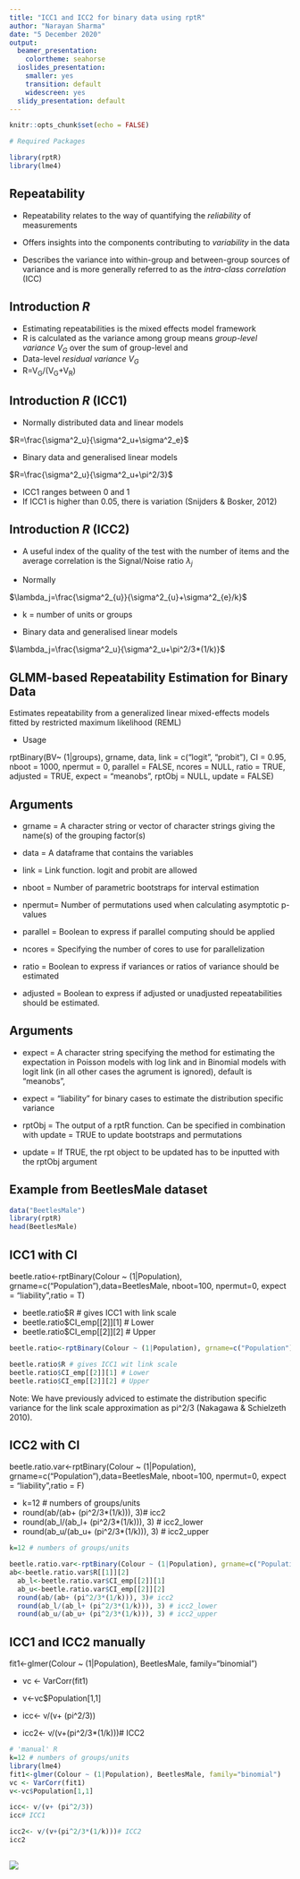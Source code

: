 ---
title: "ICC1 and ICC2 for binary data using rptR"
author: "Narayan Sharma"
date: "5 December 2020"
output:
  beamer_presentation:
    colortheme: seahorse
  ioslides_presentation:
    smaller: yes
    transition: default
    widescreen: yes
  slidy_presentation: default
---

```{r setup, include=FALSE}
knitr::opts_chunk$set(echo = FALSE)

# Required Packages

library(rptR)
library(lme4)

```

## Repeatability

- Repeatability relates to the way of quantifying the *reliability* of measurements

- Offers insights into the components contributing to *variability* in the data

- Describes the variance into within-group and between-group sources of variance and is more generally referred to as the *intra-class correlation* (ICC)

## Introduction *R*

- Estimating repeatabilities is the mixed effects model framework
- R is calculated as the variance among group means *group-level variance V~G~* over the sum of group-level and 
- Data-level *residual variance V~G~*
- R=V~G~/(V~G~+V~R~)

## Introduction *R* (ICC1)

- Normally distributed data and linear models

$R=\frac{\sigma^2_u}{\sigma^2_u+\sigma^2_e}$

- Binary data and generalised linear models

$R=\frac{\sigma^2_u}{\sigma^2_u+\pi^2/3}$

* ICC1 ranges between 0 and 1
* If ICC1 is higher than 0.05, there is variation (Snijders & Bosker, 2012)

## Introduction *R* (ICC2)
- A useful index of the quality of the test with the number of items and the average correlation is the Signal/Noise ratio $\lambda_j$ 

- Normally 

$\lambda_j=\frac{\sigma^2_{u}}{\sigma^2_{u}+\sigma^2_{e}/k}$

- k = number of units or groups

- Binary data and generalised linear models

$\lambda_j=\frac{\sigma^2_u}{\sigma^2_u+\pi^2/3*(1/k)}$

## GLMM-based Repeatability Estimation for Binary Data

Estimates repeatability from a generalized linear mixed-effects models fitted by restricted maximum likelihood (REML)

- Usage

rptBinary(BV~ (1|groups), grname, data, link = c("logit", "probit"), CI = 0.95,  nboot = 1000, npermut = 0, parallel = FALSE, ncores = NULL,  ratio = TRUE, adjusted = TRUE, expect = "meanobs", rptObj = NULL,  update = FALSE)

## Arguments

- grname = A character string or vector of character strings giving the name(s) of the grouping factor(s)
- data = A dataframe that contains the variables
- link = Link function. logit and probit are allowed
- nboot	= Number of parametric bootstraps for interval estimation

- npermut= Number of permutations used when calculating asymptotic p-values 

- parallel = Boolean to express if parallel computing should be applied

- ncores = Specifying the number of cores to use for parallelization

- ratio = Boolean to express if variances or ratios of variance should be estimated

- adjusted = Boolean to express if adjusted or unadjusted repeatabilities should be estimated.



## Arguments

- expect = 	A character string specifying the method for estimating the expectation in Poisson models with log link and in Binomial models with logit link (in all other cases the agrument is ignored), default is "meanobs", 

- expect = "liability" for binary cases to estimate the distribution specific variance

- rptObj = The output of a rptR function. Can be specified in combination with update = TRUE to update bootstraps and permutations

- update = If TRUE, the rpt object to be updated has to be inputted with the rptObj argument

## Example from BeetlesMale dataset
```{r, echo=F}

data("BeetlesMale")
library(rptR)
head(BeetlesMale)

```

## ICC1 with CI
beetle.ratio<-rptBinary(Colour ~ (1|Population), grname=c("Population"),data=BeetlesMale, nboot=100, npermut=0, expect = "liability",ratio = T)

- beetle.ratio$R # gives ICC1 with link scale
- beetle.ratio$CI_emp[[2]][1] # Lower
- beetle.ratio$CI_emp[[2]][2] # Upper

```{r, echo=F}
beetle.ratio<-rptBinary(Colour ~ (1|Population), grname=c("Population"),data=BeetlesMale, nboot=100, npermut=0, expect = "liability",ratio = T)

beetle.ratio$R # gives ICC1 wit link scale
beetle.ratio$CI_emp[[2]][1] # Lower
beetle.ratio$CI_emp[[2]][2] # Upper
```
Note: We have previously adviced to estimate the distribution specific variance for the link scale approximation as pi^2/3 (Nakagawa & Schielzeth 2010).

## ICC2 with CI

beetle.ratio.var<-rptBinary(Colour ~ (1|Population), grname=c("Population"),data=BeetlesMale, nboot=100, npermut=0, expect = "liability",ratio = F)


  - k=12 # numbers of groups/units
  - round(ab/(ab+ (pi^2/3*(1/k))), 3)# icc2
  - round(ab_l/(ab_l+ (pi^2/3*(1/k))), 3) # icc2_lower
  - round(ab_u/(ab_u+ (pi^2/3*(1/k))), 3) # icc2_upper

```{r, echo=F}

k=12 # numbers of groups/units

beetle.ratio.var<-rptBinary(Colour ~ (1|Population), grname=c("Population"),data=BeetlesMale, nboot=100, npermut=0, expect = "liability",ratio = F)
ab<-beetle.ratio.var$R[[1]][2]
  ab_l<-beetle.ratio.var$CI_emp[[2]][1]
  ab_u<-beetle.ratio.var$CI_emp[[2]][2]
  round(ab/(ab+ (pi^2/3*(1/k))), 3)# icc2
  round(ab_l/(ab_l+ (pi^2/3*(1/k))), 3) # icc2_lower
  round(ab_u/(ab_u+ (pi^2/3*(1/k))), 3) # icc2_upper

```

## ICC1 and ICC2 manually

fit1<-glmer(Colour ~ (1|Population), BeetlesMale, family="binomial")

- vc <- VarCorr(fit1)
- v<-vc$Population[1,1]

- icc<- v/(v+ (pi^2/3))

- icc2<- v/(v+(pi^2/3*(1/k)))# ICC2

```{r}
# 'manual' R 
k=12 # numbers of groups/units
library(lme4)
fit1<-glmer(Colour ~ (1|Population), BeetlesMale, family="binomial")
vc <- VarCorr(fit1)
v<-vc$Population[1,1]

icc<- v/(v+ (pi^2/3))
icc# ICC1

icc2<- v/(v+(pi^2/3*(1/k)))# ICC2
icc2

```

## 

![](C:/Users/sharman/Documents/Final MatchRN Data/hospitalReports/publication/Mocken analysis/thanks.jpg)\
